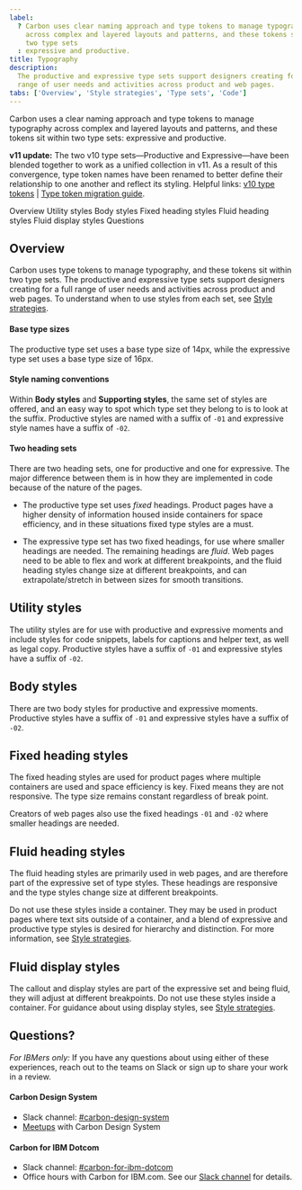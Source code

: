 ```yaml
---
label:
  ? Carbon uses clear naming approach and type tokens to manage typography
    across complex and layered layouts and patterns, and these tokens sit within
    two type sets
  : expressive and productive.
title: Typography
description:
  The productive and expressive type sets support designers creating for a full
  range of user needs and activities across product and web pages.
tabs: ['Overview', 'Style strategies', 'Type sets', 'Code']
---
```



<PageDescription>

Carbon uses a clear naming approach and type tokens to manage typography across
complex and layered layouts and patterns, and these tokens sit within two type
sets: expressive and productive.

</PageDescription>

<InlineNotification>

**v11 update:** The two v10 type sets—Productive and Expressive—have been
blended together to work as a unified collection in v11. As a result of this
convergence, type token names have been renamed to better define their
relationship to one another and reflect its styling. Helpful links:
[v10 type tokens](https://v10.carbondesignsystem.com/guidelines/typography/overview)
| [Type token migration guide](/migrating/guide/design#type-tokens-breaking).

</InlineNotification>

<AnchorLinks>

<AnchorLink>Overview</AnchorLink>
<AnchorLink>Utility styles</AnchorLink>
<AnchorLink>Body styles</AnchorLink>
<AnchorLink>Fixed heading styles</AnchorLink>
<AnchorLink>Fluid heading styles</AnchorLink>
<AnchorLink>Fluid display styles</AnchorLink>
<AnchorLink>Questions</AnchorLink>

</AnchorLinks>

## Overview

Carbon uses type tokens to manage typography, and these tokens sit within two
type sets. The productive and expressive type sets support designers creating
for a full range of user needs and activities across product and web pages. To
understand when to use styles from each set, see
[Style strategies](/guidelines/typography/style-strategies).

#### Base type sizes

The productive type set uses a base type size of 14px, while the expressive type
set uses a base type size of 16px.

#### Style naming conventions

Within **Body styles** and **Supporting styles**, the same set of styles are
offered, and an easy way to spot which type set they belong to is to look at the
suffix. Productive styles are named with a suffix of `-01` and expressive style
names have a suffix of `-02`.

#### Two heading sets

There are two heading sets, one for productive and one for expressive. The major
difference between them is in how they are implemented in code because of the
nature of the pages.

- The productive type set uses _fixed_ headings. Product pages have a higher
  density of information housed inside containers for space efficiency, and in
  these situations fixed type styles are a must.

- The expressive type set has two fixed headings, for use where smaller headings
  are needed. The remaining headings are _fluid_. Web pages need to be able to
  flex and work at different breakpoints, and the fluid heading styles change
  size at different breakpoints, and can extrapolate/stretch in between sizes
  for smooth transitions.

## Utility styles

The utility styles are for use with productive and expressive moments and
include styles for code snippets, labels for captions and helper text, as well
as legal copy. Productive styles have a suffix of `-01` and expressive styles
have a suffix of `-02`.

<TypesetStyle typesets="smallStyle" />

## Body styles

There are two body styles for productive and expressive moments. Productive
styles have a suffix of `-01` and expressive styles have a suffix of `-02`.

<TypesetStyle typesets="body" />

## Fixed heading styles

The fixed heading styles are used for product pages where multiple containers
are used and space efficiency is key. Fixed means they are not responsive. The
type size remains constant regardless of break point.

Creators of web pages also use the fixed headings `-01` and `-02` where smaller
headings are needed.

<TypesetStyle typesets="fixedHeadings" />

## Fluid heading styles

The fluid heading styles are primarily used in web pages, and are therefore part
of the expressive set of type styles. These headings are responsive and the type
styles change size at different breakpoints.

Do not use these styles inside a container. They may be used in product pages
where text sits outside of a container, and a blend of expressive and productive
type styles is desired for hierarchy and distinction. For more information, see
[Style strategies](/guidelines/typography/style-strategies).

<TypesetStyle typesets="fluidHeadings" breakpointControls={true} />

## Fluid display styles

The callout and display styles are part of the expressive set and being fluid,
they will adjust at different breakpoints. Do not use these styles inside a
container. For guidance about using display styles, see
[Style strategies](/guidelines/typography/style-strategies#expressive-use-cases).

<TypesetStyle typesets="fluidCallouts,fluidDisplay" breakpointControls={true} />

## Questions?

_For IBMers only:_ If you have any questions about using either of these
experiences, reach out to the teams on Slack or sign up to share your work in a
review.

#### Carbon Design System

- Slack channel:
  [#carbon-design-system](https://ibm-studios.slack.com/messages/C0M053VPT/)
- [Meetups](https://www.carbondesignsystem.com/whats-happening/meetups/) with
  Carbon Design System

#### Carbon for IBM Dotcom

- Slack channel:
  [#carbon-for-ibm-dotcom](https://cognitive-app.slack.com/archives/C2PLX8GQ6)
- Office hours with Carbon for IBM.com. See our
  [Slack channel](https://cognitive-app.slack.com/archives/C2PLX8GQ6) for
  details.

